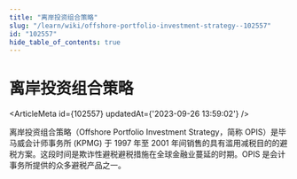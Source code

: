 ```yaml
---
title: "离岸投资组合策略"
slug: "/learn/wiki/offshore-portfolio-investment-strategy--102557"
id: "102557"
hide_table_of_contents: true
---
```



# 离岸投资组合策略

<ArticleMeta id={102557} updatedAt={'2023-09-26 13:59:02'} />
<div className='border-solid border-b border-t-0 my-4 border-[var(--ifm-color-gray-300)]' />

离岸投资组合策略（Offshore Portfolio Investment Strategy，简称 OPIS）是毕马威会计师事务所 (KPMG) 于 1997 年至 2001 年间销售的具有滥用减税目的的避税方案。这段时间是欺诈性避税避税措施在全球金融业蔓延的时期。OPIS 是会计事务所提供的众多避税产品之一。
